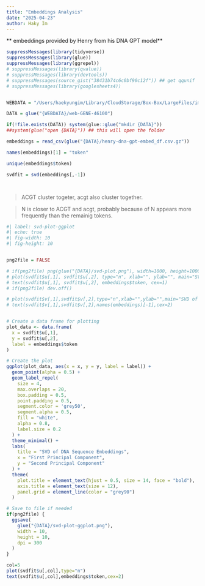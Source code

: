 ```yaml
---
title: "Embeddings Analysis"
date: "2025-04-23"
author: Haky Im
---
```


** embeddings provided by Henry from his DNA GPT model**

```r
suppressMessages(library(tidyverse))
suppressMessages(library(glue))
suppressMessages(library(ggrepel))
# suppressMessages(library(qvalue))
# suppressMessages(library(devtools))
# suppressMessages(source_gist("38431b74c6c0bf90c12f")) ## get qqunif
# suppressMessages(library(googlesheets4))


WEBDATA = "/Users/haekyungim/Library/CloudStorage/Box-Box/LargeFiles/imlab-data/data-Github/web-data"

DATA = glue("{WEBDATA}/web-GENE-46100")

if(!file.exists(DATA)) system(glue::glue("mkdir {DATA}"))
##system(glue("open {DATA}")) ## this will open the folder 


```


```r

embeddings = read_csv(glue("{DATA}/henry-dna-gpt-embed_df.csv.gz"))

names(embeddings)[1] = "token"

unique(embeddings$token)

svdfit = svd(embeddings[,-1])




```

> ACGT cluster togeter, acgt also cluster together.

> N is closer to ACGT and acgt, probably because of N appears more frequently than the remainig tokens.

```r
#| label: svd-plot-ggplot
#| echo: true
#| fig-width: 10
#| fig-height: 10


png2file = FALSE

# if(png2file) png(glue("{DATA}/svd-plot.png"), width=1000, height=1000)
# plot(svdfit$u[,1], svdfit$u[,2], type="n", xlab="", ylab="", main="SVD of DNA sequence embeddings")
# text(svdfit$u[,1], svdfit$u[,2], embeddings$token, cex=1)
# if(png2file) dev.off()

# plot(svdfit$v[,1],svdfit$v[,2],type="n",xlab="",ylab="",main="SVD of DNA sequence embeddings")
# text(svdfit$v[,1],svdfit$v[,2],names(embeddings)[-1],cex=2)


# Create a data frame for plotting
plot_data <- data.frame(
  x = svdfit$u[,1],
  y = svdfit$u[,2],
  label = embeddings$token
)

# Create the plot
ggplot(plot_data, aes(x = x, y = y, label = label)) +
  geom_point(alpha = 0.5) +
  geom_label_repel(
    size = 4,
    max.overlaps = 20,
    box.padding = 0.5,
    point.padding = 0.5,
    segment.color = 'grey50',
    segment.alpha = 0.5,
    fill = "white",
    alpha = 0.8,
    label.size = 0.2
  ) +
  theme_minimal() +
  labs(
    title = "SVD of DNA Sequence Embeddings",
    x = "First Principal Component",
    y = "Second Principal Component"
  ) +
  theme(
    plot.title = element_text(hjust = 0.5, size = 14, face = "bold"),
    axis.title = element_text(size = 12),
    panel.grid = element_line(color = "grey90")
  )

# Save to file if needed
if(png2file) {
  ggsave(
    glue("{DATA}/svd-plot-ggplot.png"),
    width = 10,
    height = 10,
    dpi = 300
  )
}
```

```r

col=5
plot(svdfit$u[,col],type="n")
text(svdfit$u[,col],embeddings$token,cex=2)


```
